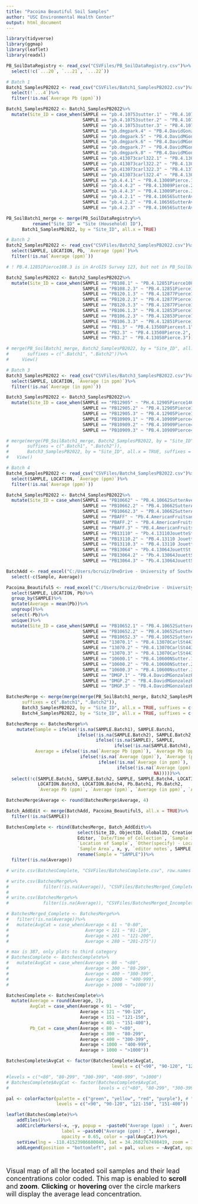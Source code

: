 ```yaml
---
title: "Pacoima Beautiful Soil Samples"
author: "USC Environmental Health Center"
output: html_document
---
```


```r
library(tidyverse)
library(ggmap)
library(leaflet)
library(readxl)

```

```r
PB_SoilDataRegistry <- read_csv("CSVFiles/PB_SoilDataRegistry.csv")%>%
  select(!c(`...20`, `...21`, `...22`))

```

```r
# Batch 1
Batch1_SamplesPB2022 <- read_csv("CSVFiles/Batch1_SamplesPB2022.csv")%>%
  select(!`...4`)%>%
  filter(!is.na(`Average Pb (ppm)`))

Batch1_SamplesPB2022 <- Batch1_SamplesPB2022%>%
  mutate(Site_ID = case_when(SAMPLE == "pb.4.10753sutter.1" ~ "PB.4.10753Sutter.1",
                             SAMPLE == "pb.4.10753sutter.2" ~ "PB.4.10753Sutter.2",
                             SAMPLE == "pb.4.10753sutter.3" ~ "PB.4.10753Sutter.3",
                             SAMPLE == "pb.dmgpark.4" ~ "PB.4.DavidGonzalesPark.4",
                             SAMPLE == "pb.dmgpark.5" ~ "PB.4.DavidMGonzalesPark.5",
                             SAMPLE == "pb.dmgpark.6" ~ "PB.4.DavidMGonzalesPark.6",
                             SAMPLE == "pb.dmgpark.7" ~ "PB.4.DavidMGonzalesPark.7",
                             SAMPLE == "pb.dmgpark.8" ~ "PB.4.DavidMGonzalesPark.8",
                             SAMPLE == "pb.413073carl322.1" ~ "PB.4.13073Carlst322.1",
                             SAMPLE == "pb.413073carl322.2" ~ "PB.4.13073Carlst322.2",
                             SAMPLE == "pb.413073carl322.3" ~ "PB.4.13703CarlSt322.3", #PB.4.13073CarlSt322.3
                             SAMPLE == "pb.413073carl322.4" ~ "PB.4.13073CarlSt322.4",
                             SAMPLE == "pb.4.4.1" ~ "PB.4.13009Pierce.1", # Here on, sample id is site id in
                             SAMPLE == "pb.4.4.2" ~ "PB.4.13009Pierce.2", # ArcGIS survey 123
                             SAMPLE == "pb.4.4.3" ~ "PB.4.13009Pierce.3",
                             SAMPLE == "pb.4.2.1" ~ "PB.4.10656SutterAve.1",
                             SAMPLE == "pb.4.2.2" ~ "PB.4.10656SutterAve.2",
                             SAMPLE == "pb.4.2.3" ~ "PB.4.10656SutterAve.3"))

PB_SoilBatch1_merge <- merge(PB_SoilDataRegistry%>%
          rename("Site_ID" = "Site (Household) ID"),
      Batch1_SamplesPB2022, by = "Site_ID", all.x = TRUE)

# Batch 2
Batch2_SamplesPB2022 <- read_csv("CSVFiles/Batch2_SamplesPB2022.csv")%>%
  select(SAMPLE, LOCATION, Pb, `Average (ppm)`)%>%
  filter(!is.na(`Average (ppm)`))

# ! PB.4.12851Pierce108.3 is in ArcGIS Survey 123, but not in PB_SoilDataRegistry

Batch2_SamplesPB2022 <- Batch2_SamplesPB2022%>%
  mutate(Site_ID = case_when(SAMPLE == "PB108.1" ~ "PB.4.12851Pierce108.1",
                             SAMPLE == "PB108.2.3" ~ "PB.4.12851Pierce108.2",
                             SAMPLE == "PB120.1.3" ~ "PB.4.12877Pierce120.1",
                             SAMPLE == "PB120.2.3" ~ "PB.4.12877Pierce120.2",
                             SAMPLE == "PB120.3.3" ~ "PB.4.12877Pierce120.3",
                             SAMPLE == "PB106.1.3" ~ "PB.4.12853Pierce106.1",
                             SAMPLE == "PB106.2.3" ~ "PB.4.12853Pierce106.2",
                             SAMPLE == "PB106.3.3" ~ "PB.4.12851Pierce106.3",
                             SAMPLE == "PB1.3" ~ "PB.4.13508Piercest.1",
                             SAMPLE == "PB2.3" ~ "PB.4.13508Pierce.2",
                             SAMPLE == "PB3.2" ~ "PB.4.13058Pierce.3")) # searched address in Survey123

# merge(PB_SoilBatch1_merge, Batch2_SamplesPB2022, by = "Site_ID", all.x = TRUE,
#       suffixes = c(".Batch1", ".Batch2"))%>%
#     View()

# Batch 3
Batch3_SamplesPB2022 <- read_csv("CSVFiles/Batch3_SamplesPB2022.csv")%>%
  select(SAMPLE, LOCATION, `Average (in ppm)`)%>%
  filter(!is.na(`Average (in ppm)`))

Batch3_SamplesPB2022 <- Batch3_SamplesPB2022%>%
  mutate(Site_ID = case_when(SAMPLE == "PB12905" ~ "PH.4.12905Pierce140.1",
                             SAMPLE == "PB12905.2" ~ "PB.4.12905Pierce140.2",
                             SAMPLE == "PB12905.3" ~ "PB.4.12905Pierce140.3",
                             SAMPLE == "PB10909.1" ~ "PB.4.10909Pierce411.1",
                             SAMPLE == "PB10909.2" ~ "PB.4.10909Pierce411.2",
                             SAMPLE == "PB10909.3" ~ "PB.4.10909Pierce411.3"))

# merge(merge(PB_SoilBatch1_merge, Batch2_SamplesPB2022, by = "Site_ID", all.x = TRUE,
#       suffixes = c(".Batch1", ".Batch2")),
#       Batch3_SamplesPB2022, by = "Site_ID", all.x = TRUE, suffixes = c("", ".Batch3"))%>%
#   View()

# Batch 4
Batch4_SamplesPB2022 <- read_csv("CSVFiles/Batch4_SamplesPB2022.csv")%>%
  select(SAMPLE, LOCATION, `Average (ppm)`)%>%
  filter(!is.na(`Average (ppm)`))

Batch4_SamplesPB2022 <- Batch4_SamplesPB2022%>%
  mutate(Site_ID = case_when(SAMPLE == "PB10662" ~ "PB.4.10662SutterAve.1",
                             SAMPLE == "PB10662.2" ~ "PB.4.10662SutterAve.2",
                             SAMPLE == "PB10662.3" ~ "PB.4.10662SutterAve.3",
                             SAMPLE == "PBAFF" ~ "Pb.4.AmericanFruitsandFlavors.1",
                             SAMPLE == "PBAFF.2" ~ "PB.4.AmericanFruitsandflavors.2",
                             SAMPLE == "PBAFF.3" ~ "PB.4.AmericanFruitsandFlavors.3",
                             SAMPLE == "PB13110" ~ "Pb.4.13110JouetteSt.1",
                             SAMPLE == "PB13110.2" ~ "PB.4.13110 Jouett St.2",
                             SAMPLE == "PB13110.3" ~ "PB.4.13110 Jouett St.3",
                             SAMPLE == "PB13064" ~ "Pb.4.13064JouettSt.1",
                             SAMPLE == "PB13064.2" ~ "Pb.4.13064JouettSt.2",
                             SAMPLE == "PB13064.3" ~ "Pb.4.13064JouettSt.3"))
```

```r
BatchAdd <- read_excel("C:/Users/bcruiz/OneDrive - University of Southern California/Attachments/BatchesMerged_jj.xlsx")%>%
  select(-c(Sample, Average))

```

```r
Pacoima_Beautiful5 <- read_excel("C:/Users/bcruiz/OneDrive - University of Southern California/PB/Soil_XRF/CSVFiles/Pacoima_Beautiful5.xlsx")%>%
  select(SAMPLE, LOCATION, Pb)%>%
  group_by(SAMPLE)%>%
  mutate(Average = mean(Pb))%>%
  ungroup()%>%
  select(-Pb)%>%
  unique()%>%
  mutate(Site_ID = case_when(SAMPLE == "PB10652.1" ~ "PB.4.10652SutterAve.1",
                             SAMPLE == "PB10652.2" ~ "PB.4.10652SutterAve.2",
                             SAMPLE == "PB10652.3" ~ "PB.4.10652SutterAve.3",
                             SAMPLE == "13070.1" ~ "PB.4.13070CarlSt443.1",
                             SAMPLE == "13070.2" ~ "PB.4.13070CarlSt443.2",
                             SAMPLE == "13070.3" ~ "PB.4.13070CarlSt443.3",
                             SAMPLE == "10600.1" ~ "PB.4.10600NSutter.1",
                             SAMPLE == "10600.2" ~ "PB.4.10600NSutter.2",
                             SAMPLE == "10600.3" ~ "PB.4.10600Nsutter.3",
                             SAMPLE == "DMGP.1" ~ "PB.4.DavidMGonzalezPark.1",
                             SAMPLE == "DMGP.2" ~ "PB.4.DavidMGonzalezPark.2",
                             SAMPLE == "DMGP.3" ~ "PB.4.DavidMGonzalezPark.3"))

```

```r
BatchesMerge <- merge(merge(merge(PB_SoilBatch1_merge, Batch2_SamplesPB2022, by = "Site_ID", all.x = TRUE,
      suffixes = c(".Batch1", ".Batch2")),
      Batch3_SamplesPB2022, by = "Site_ID", all.x = TRUE, suffixes = c("", ".Batch3")),
      Batch4_SamplesPB2022, by = "Site_ID", all.x = TRUE, suffixes = c("", ".Batch4"))

BatchesMerge <- BatchesMerge%>%
    mutate(Sample = ifelse(!is.na(SAMPLE.Batch1), SAMPLE.Batch1,
                           ifelse(!is.na(SAMPLE.Batch2), SAMPLE.Batch2,
                                  ifelse(!is.na(SAMPLE), SAMPLE,
                                         ifelse(!is.na(SAMPLE.Batch4), SAMPLE.Batch4, NA)))),
           Average = ifelse(!is.na(`Average Pb (ppm)`), `Average Pb (ppm)`,
                            ifelse(!is.na(`Average (ppm)`), `Average (ppm)`,
                                   ifelse(!is.na(`Average (in ppm)`), `Average (in ppm)`,
                                          ifelse(!is.na(`Average (ppm).Batch4`), `Average (ppm).Batch4`,
                                                        NA)))))%>%
  select(!c(SAMPLE.Batch1, SAMPLE.Batch2, SAMPLE, SAMPLE.Batch4, LOCATION,
            LOCATION.Batch3, LOCATION.Batch4, Pb.Batch1, Pb.Batch2,
            `Average Pb (ppm)`, `Average (ppm)`, `Average (in ppm)`, `Average (ppm).Batch4`))

BatchesMerge$Average <- round(BatchesMerge$Average, 4)

Batch_AddEdit <- merge(BatchAdd, Pacoima_Beautiful5, all.x = TRUE)%>%
  filter(!is.na(SAMPLE))

BatchesComplete <- rbind(BatchesMerge, Batch_AddEdit%>%
                           select(Site_ID, ObjectID, GlobalID, CreationDate, Creator, EditDate,
                           Editor, `Date/Time of Collection`, `Sample ID`, Name, `Phone/email`, Address,
                           `Location of Sample`, `Other(specify) - Location of Sample`, `Other (exact location)`,
                           `Sample Area`, x, y, `editor notes`, SAMPLE, Average)%>%
                           rename(Sample = "SAMPLE"))%>%
  filter(!is.na(Average))

# write.csv(BatchesComplete, "CSVFiles/BatchesComplete.csv", row.names = FALSE)

```

```r
# write.csv(BatchesMerge%>%
#             filter(!is.na(Average)), "CSVFiles/BatchesMerged_Complete.csv", row.names = FALSE)
# 
# write.csv(BatchesMerge%>%
#             filter(is.na(Average)), "CSVFiles/BatchesMerged_Incomplete.csv", row.names = FALSE)


```

```r
# BatchesMerged_Complete <- BatchesMerge%>%
#   filter(!is.na(Average))%>%
#   mutate(AvgCat = case_when(Average < 81 ~ "0-80",
#                             Average < 121 ~ "81-120",
#                             Average < 201 ~ "121-200",
#                             Average < 280 ~ "201-275"))

# max is 387, only plots to third category
# BatchesComplete <- BatchesComplete%>%
#   mutate(AvgCat = case_when(Average < 80 ~ "<80",
#                             Average < 300 ~ "80-299",
#                             Average < 400 ~ "300-399",
#                             Average < 1000 ~ "400-999",
#                             Average > 1000 ~ ">1000"))

BatchesComplete <- BatchesComplete%>%
  mutate(Average = round(Average, 2),
         AvgCat = case_when(Average < 91 ~ "<90",
                            Average < 121 ~ "90-120",
                            Average < 151 ~ "121-150",
                            Average < 401 ~ "151-400"),
         Pb_Cat = case_when(Average < 80 ~ "<80",
                            Average < 300 ~ "80-299",
                            Average < 400 ~ "300-399",
                            Average < 1000 ~ "400-999",
                            Average > 1000 ~ ">1000"))

BatchesComplete$AvgCat <- factor(BatchesComplete$AvgCat,
                                        levels = c("<90", "90-120", "121-150", "151-400"))

#levels = c("<80", "80-299", "300-399", "400-999", ">1000")
# BatchesComplete$AvgCat <- factor(BatchesComplete$AvgCat, 
#                                  levels = c("<80", "80-299", "300-399", "400-999", ">1000"))

pal <- colorFactor(palette = c("green", "yellow", "red", "purple"), # "#FF69B4", 
                   levels = c("<90", "90-120", "121-150", "151-400"))

leaflet(BatchesComplete)%>%
    addTiles()%>%
    addCircleMarkers(~x, ~y, popup =  ~paste0("Average (ppm) : ", Average),
                     label = ~paste0("Average (ppm) : ", Average),
                     opacity = 0.65, color = ~pal(AvgCat))%>%
    setView(lng = -118.41523986680049, lat = 34.2682767498419, zoom = 15)%>%
    addLegend(position = "bottomleft", pal = pal, values = ~AvgCat, opacity = 1, title = "Average (ppm)")

```

<br>

<font size="4"> Visual map of all the located soil samples and their lead concentrations color coded. This map is enabled to **scroll** and **zoom**. **Clicking** or **hovering** over the circle markers will display the average lead concentration.</font>
